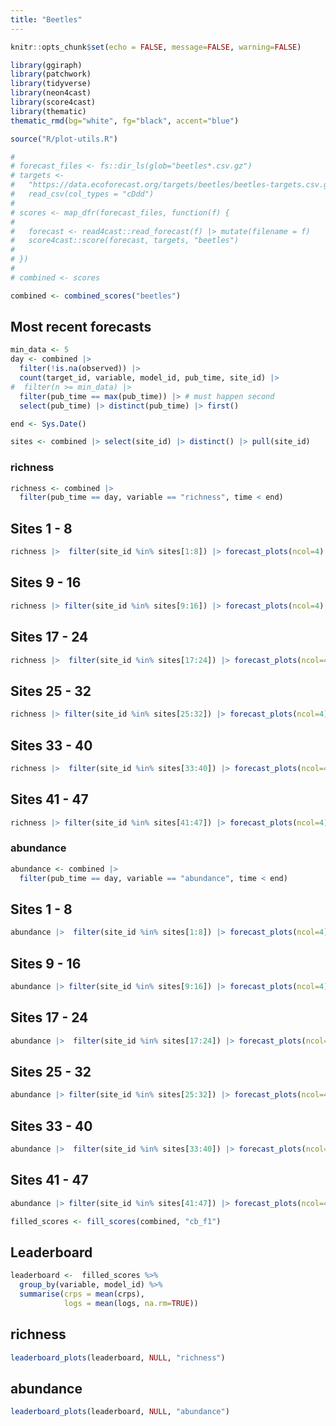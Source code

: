 ```yaml
---
title: "Beetles"
---
```


```r
knitr::opts_chunk$set(echo = FALSE, message=FALSE, warning=FALSE)
```

```r
library(ggiraph)
library(patchwork)
library(tidyverse)
library(neon4cast)
library(score4cast)
library(thematic)
thematic_rmd(bg="white", fg="black", accent="blue")

source("R/plot-utils.R")


```

```r
# 
# forecast_files <- fs::dir_ls(glob="beetles*.csv.gz")
# targets <-
#   "https://data.ecoforecast.org/targets/beetles/beetles-targets.csv.gz" %>%
#   read_csv(col_types = "cDdd")
# 
# scores <- map_dfr(forecast_files, function(f) {
# 
#   forecast <- read4cast::read_forecast(f) |> mutate(filename = f)
#   score4cast::score(forecast, targets, "beetles")
# 
# })
# 
# combined <- scores
```

```r
combined <- combined_scores("beetles")
```


## Most recent forecasts

```r
min_data <- 5
day <- combined |>
  filter(!is.na(observed)) |>
  count(target_id, variable, model_id, pub_time, site_id) |>
#  filter(n >= min_data) |> 
  filter(pub_time == max(pub_time)) |> # must happen second
  select(pub_time) |> distinct(pub_time) |> first()

end <- Sys.Date() 

sites <- combined |> select(site_id) |> distinct() |> pull(site_id)
```




### richness


::: {.panel-tabset}

```r
richness <- combined |> 
  filter(pub_time == day, variable == "richness", time < end)
```

## Sites 1 - 8

```r
richness |>  filter(site_id %in% sites[1:8]) |> forecast_plots(ncol=4)
```

## Sites 9 - 16

```r
richness |> filter(site_id %in% sites[9:16]) |> forecast_plots(ncol=4)
```

## Sites 17 - 24

```r
richness |>  filter(site_id %in% sites[17:24]) |> forecast_plots(ncol=4)
```

## Sites 25 - 32

```r
richness |> filter(site_id %in% sites[25:32]) |> forecast_plots(ncol=4)
```



## Sites 33 - 40

```r
richness |>  filter(site_id %in% sites[33:40]) |> forecast_plots(ncol=4)
```

## Sites 41 - 47

```r
richness |> filter(site_id %in% sites[41:47]) |> forecast_plots(ncol=4)
```

:::






### abundance

::: {.panel-tabset}

```r
abundance <- combined |> 
  filter(pub_time == day, variable == "abundance", time < end)
```

## Sites 1 - 8

```r
abundance |>  filter(site_id %in% sites[1:8]) |> forecast_plots(ncol=4)
```

## Sites 9 - 16

```r
abundance |> filter(site_id %in% sites[9:16]) |> forecast_plots(ncol=4)
```

## Sites 17 - 24

```r
abundance |>  filter(site_id %in% sites[17:24]) |> forecast_plots(ncol=4)
```

## Sites 25 - 32

```r
abundance |> filter(site_id %in% sites[25:32]) |> forecast_plots(ncol=4)
```



## Sites 33 - 40

```r
abundance |>  filter(site_id %in% sites[33:40]) |> forecast_plots(ncol=4)
```

## Sites 41 - 47

```r
abundance |> filter(site_id %in% sites[41:47]) |> forecast_plots(ncol=4)
```

:::






```r
filled_scores <- fill_scores(combined, "cb_f1")
```

## Leaderboard

```r

leaderboard <-  filled_scores %>% 
  group_by(variable, model_id) %>%
  summarise(crps = mean(crps),
            logs = mean(logs, na.rm=TRUE)) 
```




::: {.panel-tabset}


## richness

```r
leaderboard_plots(leaderboard, NULL, "richness")

```

## abundance

```r
leaderboard_plots(leaderboard, NULL, "abundance")
```


:::
<!-- Consider adding site-by-site breakout on scores -->



